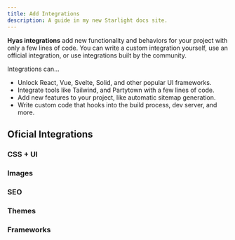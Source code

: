 ```yaml
---
title: Add Integrations
description: A guide in my new Starlight docs site.
---
```


**Hyas integrations** add new functionality and behaviors for your project with only a few lines of code. You can write a custom integration yourself, use an official integration, or use integrations built by the community.

Integrations can…

- Unlock React, Vue, Svelte, Solid, and other popular UI frameworks.
- Integrate tools like Tailwind, and Partytown with a few lines of code.
- Add new features to your project, like automatic sitemap generation.
- Write custom code that hooks into the build process, dev server, and more.

## Oficial Integrations

### CSS + UI

<CardGrid>
	<LinkCard title="@hyas/bootstrap" href="/guides/integrations/bootstrap/" />
	<LinkCard title="@hyas/tailwindcss" href="/guides/integrations/tailwindcss/" />
</CardGrid>

### Images

<CardGrid>
	<LinkCard title="@hyas/images" href="/guides/integrations/images/" />
	<LinkCard title="@hyas/inline-svg" href="/guides/integrations/inline-svg/" />
</CardGrid>

### SEO

<CardGrid>
	<LinkCard title="@hyas/seo" href="/guides/integrations/seo/" />
</CardGrid>

### Themes

<CardGrid>
	<LinkCard title="@hyas/bolt-core" href="/guides/integrations/bolt-core/" />
	<LinkCard title="@hyas/doks-core" href="/guides/integrations/doks-core/" />
</CardGrid>

### Frameworks

<CardGrid>
	<LinkCard title="@hyas/core" href="/guides/integrations/core/" />
</CardGrid>
